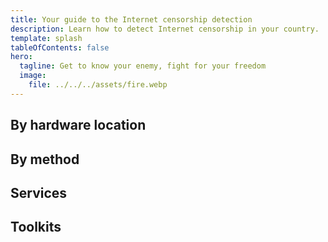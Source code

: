 ```yaml
---
title: Your guide to the Internet censorship detection
description: Learn how to detect Internet censorship in your country.
template: splash
tableOfContents: false
hero:
  tagline: Get to know your enemy, fight for your freedom
  image:
    file: ../../../assets/fire.webp
---
```



## By hardware location

<CardGrid>
  <LinkCard
    title="ISP Incoming Traffic Filtering"
    href="blocking/hardware-location/isp-incoming-traffic-filtering/"
    description="Filters content within the ISP network itself"
  />
  <LinkCard
    title="ISP Inner Filtering"
    href="blocking/hardware-location/isp-inner-filtering/"
    description="Filters content within the ISP's internal network"
  />
  <LinkCard
    title="State-Level Filtering"
    href="blocking/hardware-location/state-level-filtering/"
    description="Government filters traffic at a national level"
  />
  <LinkCard
    title="Transit ISP Filtering"
    href="blocking/hardware-location/transit-isp-filtering/"
    description="Filters traffic at upstream providers, affecting multiple ISPs"
  />
</CardGrid>

## By method

<CardGrid>
  <LinkCard
    title="DNS Hijacking"
    href="blocking/method/dns-hijacking/"
    description="Redirects DNS queries to incorrect IP addresses"
  />
  <LinkCard
    title="DPI Application Filtering"
    href="blocking/method/dpi-application-filtering/"
    description="Blocks certain applications by analyzing traffic patterns"
  />
  <LinkCard
    title="DPI Protocol Filtering"
    href="blocking/method/dpi-protocol-filtering/"
    description="Blocks specific protocols using Deep Packet Inspection"
  />
  <LinkCard
    title="HTTPS SNI Filtering"
    href="blocking/method/https-sni-filtering/"
    description="Blocks domains based on the SNI in TLS handshakes"
  />
  <LinkCard
    title="IP Blackhole/Redirection"
    href="blocking/method/ip-blackhole/"
    description="Blocks traffic to specific IPs, making them unreachable"
  />
  <LinkCard
    title="Throttling"
    href="blocking/method/throttling/"
    description="Intentionally slows down internet speeds"
  />
</CardGrid>

## Services

<CardGrid>
  <LinkCard title="Check Host" href="censorship/services/check-host/" />
  <LinkCard title="GlobalCheck" href="censorship/services/globalcheck/" />
  <LinkCard title="Ioda" href="censorship/services/ioda/" />
  <LinkCard title="Ping Admin" href="censorship/services/ping-admin/" />
  <LinkCard title="Ping.pe" href="censorship/services/ping-pe/" />
  <LinkCard title="Ripe Atlas" href="censorship/services/ripe-atlas/" />
  <LinkCard title="Shutdown Watch" href="censorship/services/shutdown-watch/" />
</CardGrid>

## Toolkits

<CardGrid>
  <LinkCard
    title="Censored Planet Observatory"
    href="censorship/toolkits/censored-planet-observatory/"
  />
  <LinkCard title="OONI" href="censorship/toolkits/ooni/" />
  <LinkCard title="Outline SDK" href="censorship/toolkits/outline-sdk/" />
  <LinkCard title="TraceVis" href="censorship/toolkits/tracevis/" />
</CardGrid>

